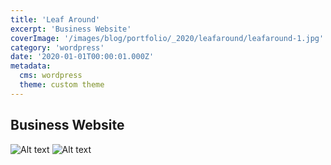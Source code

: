 ```yaml
---
title: 'Leaf Around'
excerpt: 'Business Website'
coverImage: '/images/blog/portfolio/_2020/leafaround/leafaround-1.jpg'
category: 'wordpress'
date: '2020-01-01T00:00:01.000Z'
metadata:
  cms: wordpress
  theme: custom theme
---
```


## Business Website

![Alt text](/images/blog/portfolio/_2020/leafaround/leafaround-2.jpg)
![Alt text](/images/blog/portfolio/_2020/leafaround/leafaround-3.jpg)